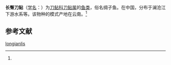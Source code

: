 {{Speciesbox
| name = 长臀刀鲇
| status = 
| status_system = 
| image = 
| genus = Platytropius
| species = longianlis
| authority = (Huang, 1981)<ref name='id6579'>{{cite web| url =http://www.bioinfo.cn/db05/BjdwSpecies.php?action=view&id=6579| title =长臀刀鲇| work =《中国动物物种编目数据库》| publisher =中国科学院微生物研究所| author =中国科学院动物研究所| accessdate =2009-04-11| deadurl =yes| archiveurl =https://web.archive.org/web/20160305001445/http://www.bioinfo.cn/db05/BjdwSpecies.php?action=view&id=6579| archivedate =2016-03-05}}</ref>
}}

'''长臀刀鲇'''（[[学名|学名]]：{{lang|la|''Platytropius longianlis''}}）为[[刀鲇科|刀鲇科]][[刀鲇属|刀鲇属]]的[[鱼类|鱼类]]，俗名绸子鱼。在中国，分布于澜沧江下游水系等。该物种的模式产地在云南。<ref name='id6579'/>

== 参考文献 ==
{{reflist}}

{{Wikispecies|Platytropius longianlis}}
{{Taxonbar|from=Q15224423}}

[[Category:刀鲇属|longianlis]]


{{鯰形目小作品}}